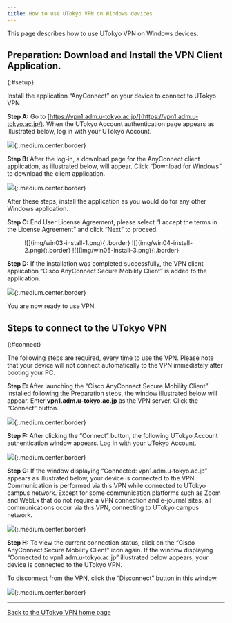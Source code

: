 ```yaml
---
title: How to use UTokyo VPN on Windows devices
---
```


This page describes how to use UTokyo VPN on Windows devices.

<SubpageBeginning />

## Preparation: Download and Install the VPN Client Application.
{:#setup}

Install the application “AnyConnect” on your device to connect to UTokyo VPN.

**Step A:** Go to [https://vpn1.adm.u-tokyo.ac.jp/](https://vpn1.adm.u-tokyo.ac.jp/). When the UTokyo Account authentication page appears as illustrated below, log in with your UTokyo Account.

![](img/win01-vpn1-login.png){:.medium.center.border}

<HelpSecurityEducation />
<HelpMfa />

**Step B:** After the log-in, a download page for the AnyConnect client application, as illustrated below, will appear. Click “Download for Windows” to download the client application.

![](img/win02-download-page.png){:.medium.center.border}

<HelpWhite />

After these steps, install the application as you would do for any other Windows application.

**Step C:** End User License Agreement, please select “I accept the terms in the License Agreement” and click “Next” to proceed.

<figure class="gallery">
  ![](img/win03-install-1.png){:.border}
  ![](img/win04-install-2.png){:.border}
  ![](img/win05-install-3.png){:.border}
</figure>

**Step D:** If the installation was completed successfully, the VPN client application “Cisco AnyConnect Secure Mobility Client” is added to the application.

![](img/win06-cisco-on-task.png){:.medium.center.border}

You are now ready to use VPN.

## Steps to connect to the UTokyo VPN
{:#connect}

The following steps are required, every time to use the VPN. Please note that your device will not connect automatically to the VPN immediately after booting your PC.

**Step E:** After launching the “Cisco AnyConnect Secure Mobility Client” installed following the Preparation steps, the window illustrated below will appear. Enter **vpn1.adm.u-tokyo.ac.jp** as the VPN server. Click the “Connect” button. 

![](img/win09-anyconnect-login.png){:.medium.center.border}

**Step F:** After clicking the “Connect” button, the following UTokyo Account authentication window appears. Log in with your UTokyo Account.

![](img/win09-anyconnect-login.png){:.medium.center.border}

<HelpMultipleUsers />
<HelpSecurityEducation />
<HelpMfa />

**Step G:** If the window displaying “Connected: vpn1.adm.u-tokyo.ac.jp” appears as illustrated below, your device is connected to the VPN. Communication is performed via this VPN while connected to UTokyo campus network. Except for some communication platforms such as Zoom and WebEx that do not require a VPN connection and e-journal sites, all communications occur via this VPN, connecting to UTokyo campus network.

![](img/win10-vpn-connected.png){:.medium.center.border}

**Step H:** To view the current connection status, click on the “Cisco AnyConnect Secure Mobility Client” icon again. If the window displaying “Connected to vpn1.adm.u-tokyo.ac.jp” illustrated below appears, your device is connected to the UTokyo VPN.

To disconnect from the VPN, click the “Disconnect” button in this window.

![](img/win11-vpn-connected-window.png){:.medium.center.border}

---

[Back to the UTokyo VPN home page](.)
